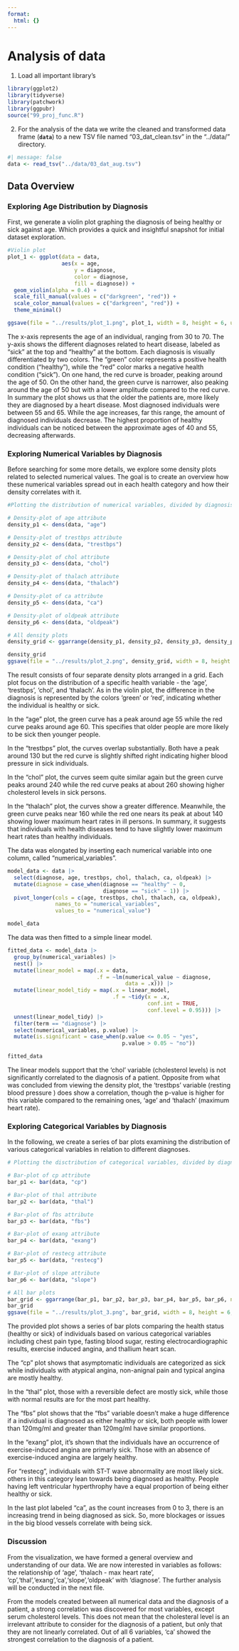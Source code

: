 ```yaml
---
format:
  html: {}
---
```


# Analysis of data

1.  Load all important library's

```r
library(ggplot2)
library(tidyverse)
library(patchwork)
library(ggpubr)
source("99_proj_func.R")
```

2.  For the analysis of the data we write the cleaned and transformed data frame (**`data`**) to a new TSV file named "03_dat_clean.tsv" in the "../data/" directory.

```r
#| message: false
data <- read_tsv("../data/03_dat_aug.tsv")
```

## Data Overview

### **Exploring Age Distribution by Diagnosis**

First, we generate a violin plot graphing the diagnosis of being healthy or sick against age. Which provides a quick and insightful snapshot for initial dataset exploration.

```r
#Violin plot
plot_1 <- ggplot(data = data,
                 aes(x = age,
                     y = diagnose,
                     color = diagnose,
                     fill = diagnose)) +
  geom_violin(alpha = 0.4) +
  scale_fill_manual(values = c("darkgreen", "red")) +
  scale_color_manual(values = c("darkgreen", "red")) +
  theme_minimal()

ggsave(file = "../results/plot_1.png", plot_1, width = 8, height = 6, units = "in")
```

The x-axis represents the age of an individual, ranging from 30 to 70. The y-axis shows the different diagnoses related to heart disease, labeled as "sick" at the top and "healthy" at the bottom. Each diagnosis is visually differentiated by two colors. The "green" color represents a positive health condition ("healthy"), while the "red" color marks a negative health condition ("sick"). On one hand, the red curve is broader, peaking around the age of 50. On the other hand, the green curve is narrower, also peaking around the age of 50 but with a lower amplitude compared to the red curve. In summary the plot shows us that the older the patients are, more likely they are diagnosed by a heart disease. Most diagnosed individuals were between 55 and 65. While the age increases, far this range, the amount of diagnosed individuals decrease. The highest proportion of healthy individuals can be noticed between the approximate ages of 40 and 55, decreasing afterwards.

### **Exploring Numerical Variables by Diagnosis**

Before searching for some more details, we explore some density plots related to selected numerical values. The goal is to create an overview how these numerical variables spread out in each health category and how their density correlates with it.

```r
#Plotting the distribution of numerical variables, divided by diagnosis

# Density-plot of age attribute
density_p1 <- dens(data, "age")

# Density-plot of trestbps attribute
density_p2 <- dens(data, "trestbps")

# Density-plot of chol attribute
density_p3 <- dens(data, "chol")

# Density-plot of thalach attribute
density_p4 <- dens(data, "thalach")

# Density-plot of ca attribute
density_p5 <- dens(data, "ca")

# Density-plot of oldpeak attribute
density_p6 <- dens(data, "oldpeak")

# All density plots
density_grid <- ggarrange(density_p1, density_p2, density_p3, density_p4, density_p5, density_p6, ncol=2, nrow=3, common.legend = TRUE, legend = "bottom")

density_grid
ggsave(file = "../results/plot_2.png", density_grid, width = 8, height = 6, units = "in")

```

The result consists of four separate density plots arranged in a grid. Each plot focus on the distribution of a specific health variable - the 'age', 'trestbps', 'chol', and 'thalach'. As in the violin plot, the difference in the diagnosis is represented by the colors 'green' or 'red', indicating whether the individual is healthy or sick.

In the "age" plot, the green curve has a peak around age 55 while the red curve peaks around age 60. This specifies that older people are more likely to be sick then younger people.

In the "trestbps" plot, the curves overlap substantially. Both have a peak around 130 but the red curve is slightly shifted right indicating higher blood pressure in sick individuals.

In the "chol" plot, the curves seem quite similar again but the green curve peaks around 240 while the red curve peaks at about 260 showing higher cholesterol levels in sick persons.

In the "thalach" plot, the curves show a greater difference. Meanwhile, the green curve peaks near 160 while the red one nears its peak at about 140 showing lower maximum heart rates in ill persons. In summary, it suggests that individuals with health diseases tend to have slightly lower maximum heart rates than healthy individuals.

The data was elongated by inserting each numerical variable into one column, called "numerical_variables".

```r
model_data <- data |>
  select(diagnose, age, trestbps, chol, thalach, ca, oldpeak) |>
  mutate(diagnose = case_when(diagnose == "healthy" ~ 0,
                              diagnose == "sick" ~ 1)) |>
  pivot_longer(cols = c(age, trestbps, chol, thalach, ca, oldpeak),
               names_to = "numerical_variables",
               values_to = "numerical_value")

model_data
```

The data was then fitted to a simple linear model.

```r
fitted_data <- model_data |>
  group_by(numerical_variables) |>
  nest() |>
  mutate(linear_model = map(.x = data,
                            .f = ~lm(numerical_value ~ diagnose,
                                     data = .x))) |> 
  mutate(linear_model_tidy = map(.x = linear_model,
                                 .f = ~tidy(x = .x,
                                            conf.int = TRUE,
                                            conf.level = 0.95))) |>
  unnest(linear_model_tidy) |>
  filter(term == "diagnose") |>
  select(numerical_variables, p.value) |>
  mutate(is.significant = case_when(p.value <= 0.05 ~ "yes",
                                    p.value > 0.05 ~ "no"))

fitted_data
```

The linear models support that the 'chol' variable (cholesterol levels) is not significantly correlated to the diagnosis of a patient. Opposite from what was concluded from viewing the density plot, the 'trestbps' variable (resting blood pressure ) does show a correlation, though the p-value is higher for this variable compared to the remaining ones, 'age' and 'thalach' (maximum heart rate).

### **Exploring Categorical Variables by Diagnosis**

In the following, we create a series of bar plots examining the distribution of various categorical variables in relation to different diagnoses.

```r
# Plotting the disctribution of categorical variables, divided by diagnosis

# Bar-plot of cp attribute
bar_p1 <- bar(data, "cp")

# Bar-plot of thal attribute
bar_p2 <- bar(data, "thal")

# Bar-plot of fbs attribute
bar_p3 <- bar(data, "fbs")

# Bar-plot of exang attribute
bar_p4 <- bar(data, "exang")

# Bar-plot of restecg attribute
bar_p5 <- bar(data, "restecg")

# Bar-plot of slope attribute
bar_p6 <- bar(data, "slope")

# All bar plots
bar_grid <- ggarrange(bar_p1, bar_p2, bar_p3, bar_p4, bar_p5, bar_p6, ncol = 2, nrow = 3, common.legend = TRUE, legend = "bottom")
bar_grid
ggsave(file = "../results/plot_3.png", bar_grid, width = 8, height = 6, units = "in")

```

The provided plot shows a series of bar plots comparing the health status (healthy or sick) of individuals based on various categorical variables including chest pain type, fasting blood sugar, resting electrocardiographic results, exercise induced angina, and thallium heart scan.

The "cp" plot shows that asymptomatic individuals are categorized as sick while individuals with atypical angina, non-anignal pain and typical angina are mostly healthy.

In the "thal" plot, those with a reversible defect are mostly sick, while those with normal results are for the most part healthy.

The "fbs" plot shows that the "fbs" variable doesn't make a huge difference if a individual is diagnosed as either healthy or sick, both people with lower than 120mg/ml and greater than 120mg/ml have similar proportions.

In the "exang" plot, it's shown that the individuals have an occurrence of exercise-induced angina are primarly sick. Those with an absence of exercise-induced angina are largely healthy.

For "restecg", individuals with ST-T wave abnormality are most likely sick. others in this category lean towards being diagnosed as healthy. People having left ventricular hyperthrophy have a equal proportion of being either healthy or sick.

In the last plot labeled "ca", as the count increases from 0 to 3, there is an increasing trend in being diagnosed as sick. So, more blockages or issues in the big blood vessels correlate with being sick.

### Discussion

From the visualization, we have formed a general overview and understanding of our data. We are now interested in variables as follows: the relationship of 'age', 'thalach - max heart rate', 'cp','thal','exang','ca','slope','oldpeak' with 'diagnose'. The further analysis will be conducted in the next file.

From the models created between all numerical data and the diagnosis of a patient, a strong correlation was discovered for most variables, except serum cholesterol levels. This does not mean that the cholesteral level is an irrelevant attribute to consider for the diagnosis of a patient, but only that they are not linearly correlated. Out of all 6 variables, 'ca' showed the strongest correlation to the diagnosis of a patient.
